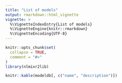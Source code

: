 ---
title: "List of models"
output: rmarkdown::html_vignette
vignette: >
  %\VignetteIndexEntry{List of models}
  %\VignetteEngine{knitr::rmarkdown}
  %\VignetteEncoding{UTF-8}
---

```{r, include = FALSE}
knitr::opts_chunk$set(
  collapse = TRUE,
  comment = "#>"
)
library(nlmixr2lib)
```

```{r listing}
knitr::kable(modeldb[, c("name", "description")])
```
